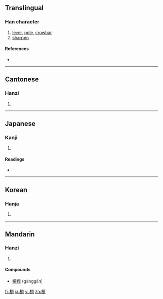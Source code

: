 {{also|杠}}
==Translingual==

===Han character===
{{Han char|rn=75|rad=木|as=10|sn=14|four=4198<sub>6</sub>|canj=木一月金 (DMBC)}}

# [[lever]], [[pole]], [[crowbar]]
# [[sharpen]]

====References====
* {{Han ref|kx=0546.251|dkj=15343|dj=0934.150|hdz=21260.040|uh=69D3|ud=27091|bh=BA62|bd=47714}}

----

==Cantonese==

===Hanzi===
{{yue-hanzi|jyut=|y=gung3}}

# {{defn|Cantonese|sort=木10}}

----

==Japanese==

===Kanji===
{{ja-kanji|grade=|rs=木10}}

# {{defn|Japanese|sort=木10}}

====Readings====
* {{ja-readings|on=[[こう]] (kō)|kun=[[てこ]] (teko)}}

----

==Korean==

===Hanja===
{{ko-hanja|hangeul=공|eumhun=|rv=gong|mr=kong|y=kong}}

# {{defn|Korean|sort=木10}}

----

==Mandarin==

===Hanzi===
{{cmn-hanzi|pin=[[gàng]] ([[gang4]]), [[zhuō]] ([[zhuo1]])|wg=kang<sup>4</sup>, cho<sup>1</sup>}}

# {{defn|Mandarin|sort=木10}}

====Compounds====
*[[槓桿]] (gànggǎn)

[[fr:槓]]
[[ja:槓]]
[[vi:槓]]
[[zh:槓]]